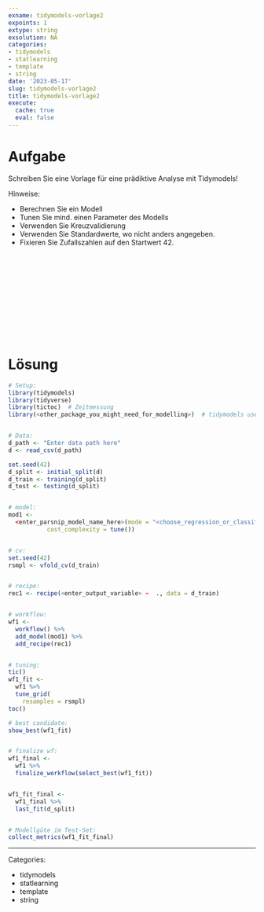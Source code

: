 ```yaml
---
exname: tidymodels-vorlage2
expoints: 1
extype: string
exsolution: NA
categories:
- tidymodels
- statlearning
- template
- string
date: '2023-05-17'
slug: tidymodels-vorlage2
title: tidymodels-vorlage2
execute:
  cache: true
  eval: false
---
```





# Aufgabe

Schreiben Sie eine Vorlage für eine prädiktive Analyse mit Tidymodels!

<!-- Schreiben Sie eine prototypische Analyse für ein Vorhersagemodell, das sich als Vorlage für Analysen dieser Art eignet! -->

Hinweise:

- Berechnen Sie ein Modell
- Tunen Sie mind. einen Parameter des Modells
- Verwenden Sie Kreuzvalidierung
- Verwenden Sie Standardwerte, wo nicht anders angegeben.
- Fixieren Sie Zufallszahlen auf den Startwert 42.






</br>
</br>
</br>
</br>
</br>
</br>
</br>
</br>
</br>
</br>

# Lösung

```r
# Setup:
library(tidymodels)
library(tidyverse)
library(tictoc)  # Zeitmessung
library(<other_package_you_might_need_for_modelling>)  # tidymodels uses existing packages for modelling so you need to make them available


# Data:
d_path <- "Enter data path here"
d <- read_csv(d_path)

set.seed(42)
d_split <- initial_split(d)
d_train <- training(d_split)
d_test <- testing(d_split)


# model:
mod1 <-
  <enter_parsnip_model_name_here>(mode = "<choose_regression_or_classification>",
           cost_complexity = tune())


# cv:
set.seed(42)
rsmpl <- vfold_cv(d_train)


# recipe:
rec1 <- recipe(<enter_output_variable> ~  ., data = d_train)


# workflow:
wf1 <-
  workflow() %>% 
  add_model(mod1) %>% 
  add_recipe(rec1)


# tuning:
tic()
wf1_fit <-
  wf1 %>% 
  tune_grid(
    resamples = rsmpl)
toc()

# best candidate:
show_best(wf1_fit)


# finalize wf:
wf1_final <-
  wf1 %>% 
  finalize_workflow(select_best(wf1_fit))


wf1_fit_final <-
  wf1_final %>% 
  last_fit(d_split)


# Modellgüte im Test-Set:
collect_metrics(wf1_fit_final)
```




---

Categories: 

- tidymodels
- statlearning
- template
- string

